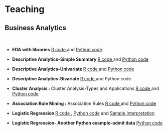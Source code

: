<h1>Teaching</h1>
<h2>Business Analytics</h2>
<p>&nbsp;</p>

<ul>
<li>
<p><strong>EDA with libraries</strong> <a href="EDA-r.html" target="_blank" rel="noopener">R code </a> and  <a href="EDA-python.html" target="_blank" rel="noopener">Python code</a> </p>
</li>
</ul>


<ul>
<li>
<p><strong>Descriptive Analytics-Simple Summary </strong> <a href="descriptive-r.html" target="_blank" rel="noopener">R code </a> and  <a href="descriptive-python.html" target="_blank" rel="noopener">Python code</a> </p>
</li>
</ul>

<ul>
<li>
<p><strong>Descriptive Analytics-Univariate </strong><a href="univariate-r.html" target="_blank" rel="noopener">R code </a> and  <a href="univariate-python.html" target="_blank" rel="noopener">Python code</a> </p>
</li>
</ul>

<ul>
<li>
<p><strong>Descriptive Analytics-Bivariate </strong><a href="bivariate-r.html" target="_blank" rel="noopener">R code </a> and  <a>Python code</a> </p>
</li>
</ul>


<ul>
<li>
<p><strong>Cluster Analysis : </strong> Cluster Analysis-Types and Applications <a href="shopping-kmeans.html" target="_blank" rel="noopener">R code </a> and  <a href="shopping-kmeans-python.html" target="_blank" rel="noopener">Python code</a> </p>
</li>
</ul>

<ul>
<li>
<p><strong>Association Rule Mining : </strong> Association Rules <a href="Assoc-R.html" target="_blank" rel="noopener">R code </a> and  <a href="Assoc-python.html" target="_blank" rel="noopener">Python code</a> </p>
</li>
</ul>

<ul>
<li>
<p><strong>Logistic Regression </strong><a href="logistic.html" target="_blank" rel="noopener">R code </a> , <a href="Logistic-Python.html" target="_blank" rel="noopener">Python code</a> and  <a href="Logistic_Interpretation1.pdf" target="_blank" rel="noopener">Sample Interpretation</a> </p>
</li>
<li>
<p><strong>Logistic Regression- Another Python example-admit data</strong> <a href="Logit-admit-python2.html" target="_blank" rel="noopener">Python code</a></p>
</li>
</ul>